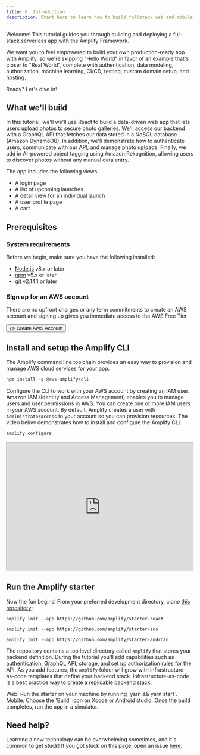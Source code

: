 ```yaml
---
title: 0. Introduction
description: Start here to learn how to build fullstack web and mobile apps with Amplify
---
```



Welcome! This tutorial guides you through building and deploying a full-stack serverless app with the Amplify Framework. 

We want you to feel empowered to build your own production-ready app with Amplify, so 
we're skipping "Hello World" in favor of an example that's closer to "Real
World", complete with authentication, data modeling, authorization, machine learning, CI/CD, testing, custom domain setup, and hosting.

Ready? Let's dive in!

## What we'll build

In this tutorial, we'll we'll use React to build a data-driven web app that lets users upload photos to secure photo galleries. We'll access our backend with a GraphQL API that fetches our data stored in a NoSQL database (Amazon DynamoDB). In addition, we'll demonstrate how to authenticate users, communicate with our API, and manage photo uploads. Finally, we add in AI-powered object tagging using Amazon Rekognition, allowing users to discover photos without any manual data entry.

<!-- Here's what the finished app will look like: -->
<!-- 
<div style="text-align:center">
  <img src="../images/space-explorer.png" alt="Space explorer" width="400">
</div> -->

The app includes the following views:

* A login page
* A list of upcoming launches
* A detail view for an individual launch
* A user profile page
* A cart

## Prerequisites

### System requirements

Before we begin, make sure you have the following installed:

- [Node.js](https://nodejs.org/) v8.x or later
- [npm](https://www.npmjs.com/) v5.x or later
- [git](https://git-scm.com/) v2.14.1 or later

### Sign up for an AWS account

There are no upfront charges or any term commitments to create an AWS account and signing up gives you immediate access to the AWS Free Tier

<div>
  <Button
    size="large"
    color={colors.primary}
    as={<Link to="https://portal.aws.amazon.com/billing/signup?redirect_url=https%3A%2F%2Faws.amazon.com%2Fregistration-confirmation#/start" />}
  >
    Create AWS Account
  </Button>
  </div>

## Install and setup the Amplify CLI

The Amplify command line toolchain provides an easy way to provision and manage AWS cloud services for your app.

```bash
npm install -g @aws-amplify/cli
```
Configure the CLI to work with your AWS account by creating an IAM user. Amazon IAM (Identity and Access Management) enables you to manage users and user permissions in AWS. You can create one or more IAM users in your AWS account. By default, Amplify creates a user with `AdministratorAccess` to your account so you can provision resources. The video below demonstrates how to install and configure the Amplify CLI.

```bash
amplify configure
```

<iframe width="500" height="345" src="https://www.youtube.com/embed/fWbM5DLh25U">
</iframe>

## Run the Amplify starter

Now the fun begins! From your preferred development directory, clone [this repository](https://github.com/apollographql/fullstack-tutorial):

<MultiCodeBlock>

```react
amplify init --app https://github.com/amplify/starter-react
```

```ios
amplify init --app https://github.com/amplify/starter-ios
```

```android
amplify init --app https://github.com/amplify/starter-android
```
</MultiCodeBlock>

The repository contains a top level directory called `amplify` that stores your backend definition. During the tutorial you'll add capabilities such as authentication, GraphQL API, storage, and set up authorization rules for the API. As you add features, the `amplify` folder will grow with infrastructure-as-code templates that define your backend stack. Infrastructure-as-code is a best practice way to create a replicable backend stack.

<web-only>
Web: Run the starter on your machine by running `yarn && yarn start`.
</web-only>
<ios>
Mobile: Choose the 'Build' icon on Xcode or Android studio. Once the build completes, run the app in a simulator.
</ios>

## Need help?

Learning a new technology can be overwhelming sometimes, and it's common to get stuck! If you got stuck on this page, open an issue [here](https://github.com).
